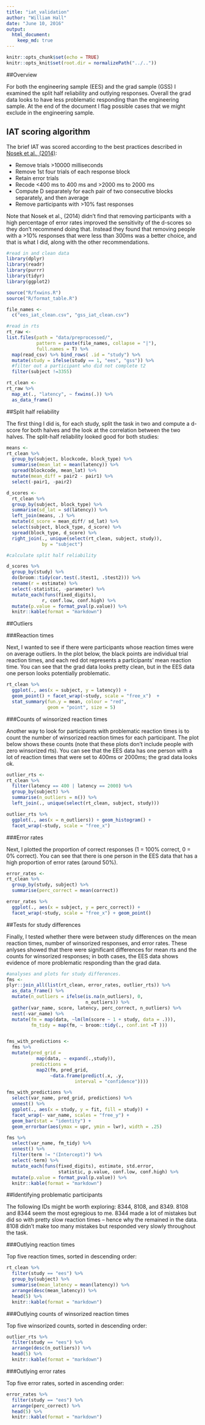 ```yaml
---
title: "iat_validation"
author: "William Hall"
date: "June 10, 2016"
output:
  html_document:
    keep_md: true
---
```


```r
knitr::opts_chunk$set(echo = TRUE)
knitr::opts_knit$set(root.dir = normalizePath("../..")) 
```

##Overview

For both the engineering sample (EES) and the grad sample (GSS) I examined the split half reliability and outlying responses. Overall the grad data looks to have less problematic responding than the engineering sample. At the end of the document I flag possible cases that we might exclude in the engineering sample. 

## IAT scoring algorithm

The brief IAT was scored according to the best practices described in [Nosek et al., (2014)](https://www.ncbi.nlm.nih.gov/pmc/articles/PMC4259300/):

* Remove trials >10000 milliseconds
* Remove 1st four trials of each response block
* Retain error trials
* Recode <400 ms to 400 ms and >2000 ms to 2000 ms
* Compute D separately for each pair of two consecutive blocks separately, and then average
* Remove participants with >10% fast responses

Note that Nosek et al., (2014) didn't find that removing participants with a high percentage of error rates improved the sensitivity of the d-scores so they don't recommend doing that. Instead they found that removing people with a >10% responses that were less than 300ms was a better choice, and that is what I did, along with the other recommendations.


```r
#read in and clean data
library(dplyr)
library(readr)
library(purrr)
library(tidyr)
library(ggplot2)

source("R/fxwins.R")
source("R/format_table.R")

file_names <- 
  c("ees_iat_clean.csv", "gss_iat_clean.csv")

#read in rts
rt_raw <- 
list.files(path = "data/preprocessed/", 
           pattern = paste(file_names, collapse = "|"), 
           full.names = T) %>% 
  map(read_csv) %>% bind_rows( .id = "study") %>% 
  mutate(study = ifelse(study == 1, "ees", "gss")) %>% 
  #filter out a participant who did not complete t2
  filter(subject !=3355)

rt_clean <- 
rt_raw %>% 
  map_at(., "latency", ~ fxwins(.)) %>% 
  as_data_frame()

```

##Split half reliability

The first thing I did is, for each study, split the task in two and compute a d-score for both halves and the look at the correlation between the two halves. The split-half reliability looked good for both studies:

```r

means <- 
rt_clean %>% 
  group_by(subject, blockcode, block_type) %>% 
  summarise(mean_lat = mean(latency)) %>% 
  spread(blockcode, mean_lat) %>% 
  mutate(mean_diff = pair2 - pair1) %>% 
  select(-pair1, -pair2)

d_scores <- 
  rt_clean %>% 
  group_by(subject, block_type) %>% 
  summarise(sd_lat = sd(latency)) %>% 
  left_join(means, .) %>%
  mutate(d_score = mean_diff/ sd_lat) %>%
  select(subject, block_type, d_score) %>% 
  spread(block_type, d_score) %>% 
  right_join(., unique(select(rt_clean, subject, study)),
             by = "subject")

#calculate split half reliability

d_scores %>% 
  group_by(study) %>% 
  do(broom::tidy(cor.test(.$test1, .$test2))) %>%
  rename(r = estimate) %>% 
  select(-statistic, -parameter) %>% 
  mutate_each(funs(fixed_digits), 
             r, conf.low, conf.high) %>% 
  mutate(p.value = format_pval(p.value)) %>% 
  knitr::kable(format = "markdown")


```


##Outliers

###Reaction times

Next, I wanted to see if there were participants whose reaction times were on average outliers. In the plot below, the black points are individual trial reaction times, and each red dot represents a participants' mean reaction time. You can see that the grad data looks pretty clean, but in the EES data one person looks potentially problematic. 

```r
rt_clean %>%  
  ggplot(., aes(x = subject, y = latency)) + 
  geom_point() + facet_wrap(~study, scale = "free_x")  +
  stat_summary(fun.y = mean, colour = "red", 
               geom = "point", size = 5)
```

###Counts of winsorized reaction times

Another way to look for participants with problematic reaction times is to count the number of winsorized reaction times for each participant. The plot below shows these counts (note that these plots don't include people with zero winsorized rts). You can see that the EES data has one person with a lot of reaction times that were set to 400ms or 2000ms; the grad data looks ok. 

```r
outlier_rts <- 
rt_clean %>% 
  filter(latency == 400 | latency == 2000) %>% 
  group_by(subject) %>% 
  summarise(n_outliers = n()) %>%
  left_join(., unique(select(rt_clean, subject, study)))

outlier_rts %>% 
  ggplot(., aes(x = n_outliers)) + geom_histogram() +
  facet_wrap(~study, scale = "free_x")

```

###Error rates

Next, I plotted the proportion of correct responses (1 = 100% correct, 0 = 0% correct). You can see that there is one person in the EES data that has a high proportion of error rates (around 50%).  

```r
error_rates <- 
rt_clean %>% 
  group_by(study, subject) %>% 
  summarise(perc_correct = mean(correct))

error_rates %>% 
  ggplot(., aes(x = subject, y = perc_correct)) +
  facet_wrap(~study, scale = "free_x") + geom_point() 

```

##Tests for study differences

Finally, I tested whether there were between study differences on the mean reaction times, number of winsorized responses, and error rates. These anlyses showed that there were significant differences for mean rts and the counts for winsorized responses; in both cases, the EES data shows evidence of more problematic responding than the grad data. 

```r
#analyses and plots for study differences.
fms <- 
plyr::join_all(list(rt_clean, error_rates, outlier_rts)) %>% 
  as_data_frame() %>% 
  mutate(n_outliers = ifelse(is.na(n_outliers), 0, 
                             n_outliers)) %>% 
  gather(var_name, score, latency, perc_correct, n_outliers) %>%
  nest(-var_name) %>%
  mutate(fm = map(data, ~lm(lm(score ~ 1 + study, data = .))), 
         fm_tidy = map(fm, ~ broom::tidy(., conf.int =T )))


fms_with_predictions <- 
  fms %>% 
  mutate(pred_grid = 
           map(data, ~ expand(.,study)), 
         predictions = 
           map2(fm, pred_grid, 
                ~data.frame(predict(.x, .y, 
                         interval = "confidence"))))

fms_with_predictions %>% 
  select(var_name, pred_grid, predictions) %>% 
  unnest() %>% 
  ggplot(., aes(x = study, y = fit, fill = study)) + 
  facet_wrap(~ var_name, scales = "free_y") +
  geom_bar(stat = "identity") + 
  geom_errorbar(aes(ymax = upr, ymin = lwr), width = .25)

fms %>% 
  select(var_name, fm_tidy) %>% 
  unnest() %>% 
  filter(term != "(Intercept)") %>% 
  select(-term) %>% 
  mutate_each(funs(fixed_digits), estimate, std.error, 
                   statistic, p.value, conf.low, conf.high) %>%
  mutate(p.value = format_pval(p.value)) %>% 
  knitr::kable(format = "markdown")
```


##Identifying problematic participants

The following IDs might be worth exploring: 8344, 8108, and 8349. 
8108 and 8344 seem the most egregious to me. 8344 made a lot of mistakes but did so with pretty slow reaction times -- hence why the remained in the data. 8108 didn't make too many mistakes but responded very slowly throughout the task.

###Outlying reaction times

Top five reaction times, sorted in descending order:

```r
rt_clean %>% 
  filter(study == "ees") %>% 
  group_by(subject) %>% 
  summarise(mean_latency = mean(latency)) %>% 
  arrange(desc(mean_latency)) %>% 
  head(5) %>% 
  knitr::kable(format = "markdown")
```

###Outlying counts of winsorized reaction times

Top five winsorized counts, sorted in descending order:

```r
outlier_rts %>% 
  filter(study == "ees") %>% 
  arrange(desc(n_outliers)) %>% 
  head(5) %>% 
  knitr::kable(format = "markdown")
```

###Outlying error rates

Top five error rates, sorted in ascending order:

```r
error_rates %>%
  filter(study == "ees") %>% 
  arrange(perc_correct) %>% 
  head(5) %>% 
  knitr::kable(format = "markdown")

```

